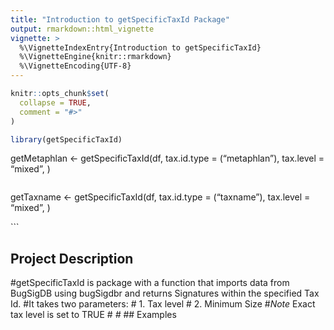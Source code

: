 ```yaml
---
title: "Introduction to getSpecificTaxId Package"
output: rmarkdown::html_vignette
vignette: >
  %\VignetteIndexEntry{Introduction to getSpecificTaxId}
  %\VignetteEngine{knitr::rmarkdown}
  %\VignetteEncoding{UTF-8}
---
```


```r
knitr::opts_chunk$set(
  collapse = TRUE,
  comment = "#>"
)
```

```r
library(getSpecificTaxId)

``` 
getMetaphlan <- getSpecificTaxId(df,
                                 tax.id.type = ("metaphlan"),
                                 tax.level = "mixed",
                                 )
                                 
 ```
 ```
 getTaxname <- getSpecificTaxId(df,
                                 tax.id.type = ("taxname"),
                                 tax.level = "mixed",
                                 )

```
  

## Project Description
#getSpecificTaxId is package with a function that imports data from BugSigDB using bugSigdbr and returns Signatures within the specified Tax Id.
#It takes two parameters:
#  1. Tax level
#  2. Minimum Size
#*Note* Exact tax level is set to TRUE
#*
#*
## Examples


  
